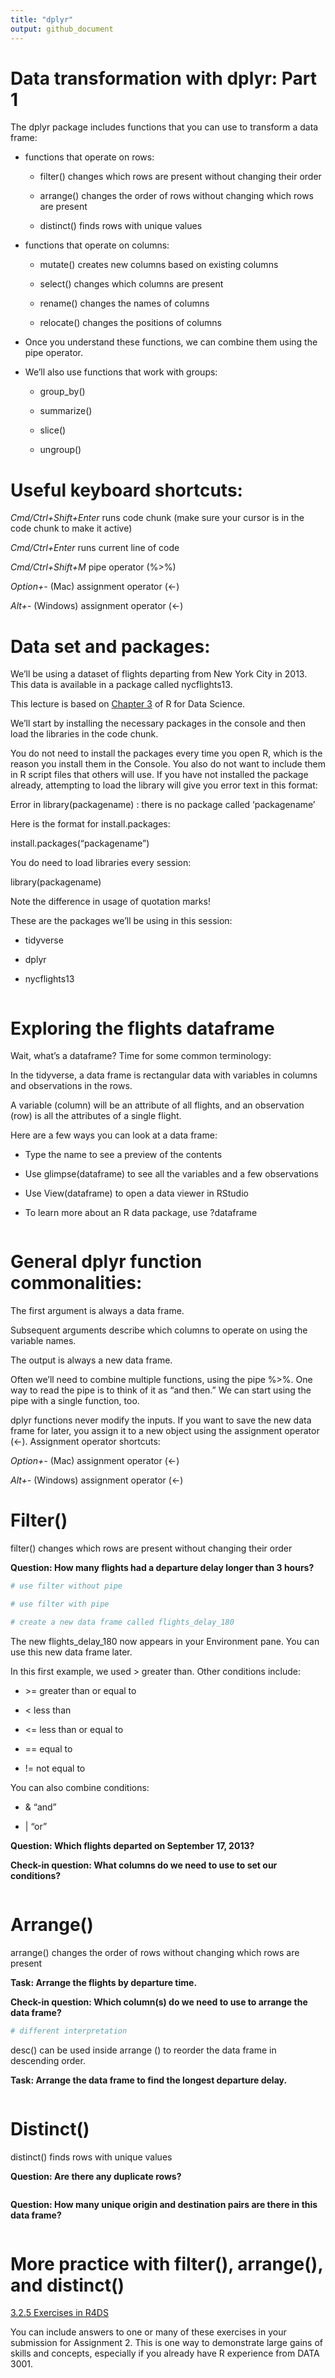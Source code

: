```yaml
---
title: "dplyr"
output: github_document
---
```


# Data transformation with dplyr: Part 1

The dplyr package includes functions that you can use to transform a data frame:

-   functions that operate on rows:

    -   filter() changes which rows are present without changing their order

    -   arrange() changes the order of rows without changing which rows are present

    -   distinct() finds rows with unique values

-   functions that operate on columns:

    -   mutate() creates new columns based on existing columns

    -   select() changes which columns are present

    -   rename() changes the names of columns

    -   relocate() changes the positions of columns

-   Once you understand these functions, we can combine them using the pipe operator.

-   We'll also use functions that work with groups:

    -   group_by()

    -   summarize()

    -   slice()

    -   ungroup()

# Useful keyboard shortcuts:

*Cmd/Ctrl+Shift+Enter* runs code chunk (make sure your cursor is in the code chunk to make it active)

*Cmd/Ctrl+Enter* runs current line of code

*Cmd/Ctrl+Shift+M* pipe operator (%\>%)

*Option+-* (Mac) assignment operator (\<-)

*Alt+-* (Windows) assignment operator (\<-)

# Data set and packages:

We'll be using a dataset of flights departing from New York City in 2013. This data is available in a package called nycflights13.

This lecture is based on [Chapter 3](https://r4ds.hadley.nz/data-transform) of R for Data Science.

We'll start by installing the necessary packages in the console and then load the libraries in the code chunk.

You do not need to install the packages every time you open R, which is the reason you install them in the Console. You also do not want to include them in R script files that others will use. If you have not installed the package already, attempting to load the library will give you error text in this format:

Error in library(packagename) : there is no package called 'packagename'

Here is the format for install.packages:

install.packages("packagename")

You do need to load libraries every session:

library(packagename)

Note the difference in usage of quotation marks!

These are the packages we'll be using in this session:

-   tidyverse

-   dplyr

-   nycflights13

```r

```

# Exploring the flights dataframe

Wait, what's a dataframe? Time for some common terminology:

In the tidyverse, a data frame is rectangular data with variables in columns and observations in the rows.

A variable (column) will be an attribute of all flights, and an observation (row) is all the attributes of a single flight.

Here are a few ways you can look at a data frame:

-   Type the name to see a preview of the contents

-   Use glimpse(dataframe) to see all the variables and a few observations

-   Use View(dataframe) to open a data viewer in RStudio

-   To learn more about an R data package, use ?dataframe

```r

```

# General dplyr function commonalities:

The first argument is always a data frame.

Subsequent arguments describe which columns to operate on using the variable names.

The output is always a new data frame.

Often we'll need to combine multiple functions, using the pipe %\>%. One way to read the pipe is to think of it as "and then." We can start using the pipe with a single function, too.

dplyr functions never modify the inputs. If you want to save the new data frame for later, you assign it to a new object using the assignment operator (\<-). Assignment operator shortcuts:

*Option+-* (Mac) assignment operator (\<-)

*Alt+-* (Windows) assignment operator (\<-)

# Filter()

filter() changes which rows are present without changing their order

**Question: How many flights had a departure delay longer than 3 hours?**

```r
# use filter without pipe

# use filter with pipe

# create a new data frame called flights_delay_180

```

The new flights_delay_180 now appears in your Environment pane. You can use this new data frame later.

In this first example, we used \> greater than. Other conditions include:

-   \>= greater than or equal to

-   \< less than

-   \<= less than or equal to

-   == equal to

-   != not equal to

You can also combine conditions:

-   & "and"

-   \| "or"

**Question: Which flights departed on September 17, 2013?**

**Check-in question: What columns do we need to use to set our conditions?**

```r

```

# Arrange()

arrange() changes the order of rows without changing which rows are present

**Task: Arrange the flights by departure time.**

**Check-in question: Which column(s) do we need to use to arrange the data frame?**

```r

# different interpretation

```

desc() can be used inside arrange () to reorder the data frame in descending order.

**Task: Arrange the data frame to find the longest departure delay.**

```r

```

# Distinct()

distinct() finds rows with unique values

**Question: Are there any duplicate rows?**

```r

```

**Question: How many unique origin and destination pairs are there in this data frame?**

```r

```

# More practice with filter(), arrange(), and distinct()

[3.2.5 Exercises in R4DS](https://r4ds.hadley.nz/data-transform#exercises)

You can include answers to one or many of these exercises in your submission for Assignment 2. This is one way to demonstrate large gains of skills and concepts, especially if you already have R experience from DATA 3001.
